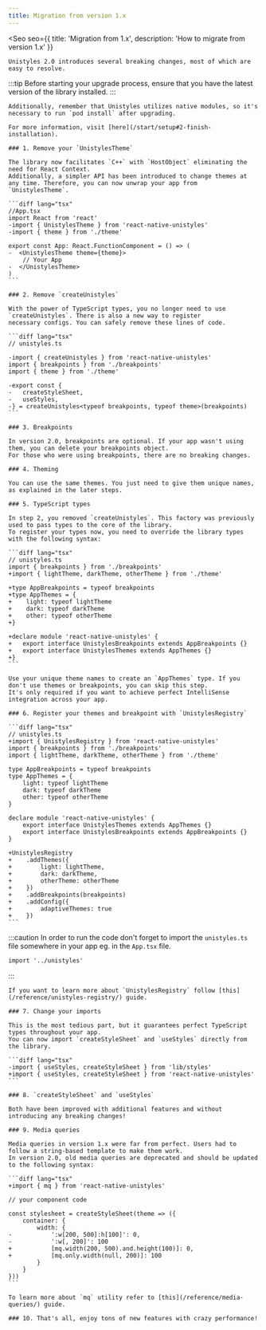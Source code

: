 ```yaml
---
title: Migration from version 1.x
---
```



<Seo
    seo={{
        title: 'Migration from 1.x',
        description: 'How to migrate from version 1.x'
    }}
>

    Unistyles 2.0 introduces several breaking changes, most of which are easy to resolve.

:::tip
    Before starting your upgrade process, ensure that you have the latest version of the library installed.
:::

    Additionally, remember that Unistyles utilizes native modules, so it's necessary to run `pod install` after upgrading.

    For more information, visit [here](/start/setup#2-finish-installation).

    ### 1. Remove your `UnistylesTheme`

    The library now facilitates `C++` with `HostObject` eliminating the need for React Context.
    Additionally, a simpler API has been introduced to change themes at any time. Therefore, you can now unwrap your app from `UnistylesTheme`.

    ```diff lang="tsx"
    //App.tsx
    import React from 'react'
    -import { UnistylesTheme } from 'react-native-unistyles'
    -import { theme } from './theme'

    export const App: React.FunctionComponent = () => (
    -  <UnistylesTheme theme={theme}>
        // Your App
    -  </UnistylesTheme>
    )
    ```

    ### 2. Remove `createUnistyles`

    With the power of TypeScript types, you no longer need to use `createUnistyles`. There is also a new way to register
    necessary configs. You can safely remove these lines of code.

    ```diff lang="tsx"
    // unistyles.ts

    -import { createUnistyles } from 'react-native-unistyles'
    import { breakpoints } from './breakpoints'
    import { theme } from './theme'

    -export const {
    -   createStyleSheet,
    -   useStyles,
    -} = createUnistyles<typeof breakpoints, typeof theme>(breakpoints)
    ```

    ### 3. Breakpoints

    In version 2.0, breakpoints are optional. If your app wasn't using them, you can delete your breakpoints object.
    For those who were using breakpoints, there are no breaking changes.

    ### 4. Theming

    You can use the same themes. You just need to give them unique names, as explained in the later steps.

    ### 5. TypeScript types

    In step 2, you removed `createUnistyles`. This factory was previously used to pass types to the core of the library.
    To register your types now, you need to override the library types with the following syntax:

    ```diff lang="tsx"
    // unistyles.ts
    import { breakpoints } from './breakpoints'
    +import { lightTheme, darkTheme, otherTheme } from './theme'

    +type AppBreakpoints = typeof breakpoints
    +type AppThemes = {
    +    light: typeof lightTheme
    +    dark: typeof darkTheme
    +    other: typeof otherTheme
    +}

    +declare module 'react-native-unistyles' {
    +   export interface UnistylesBreakpoints extends AppBreakpoints {}
    +   export interface UnistylesThemes extends AppThemes {}
    +}
    ```

    Use your unique theme names to create an `AppThemes` type. If you don't use themes or breakpoints, you can skip this step.
    It's only required if you want to achieve perfect IntelliSense integration across your app.

    ### 6. Register your themes and breakpoint with `UnistylesRegistry`

    ```diff lang="tsx"
    // unistyles.ts
    +import { UnistylesRegistry } from 'react-native-unistyles'
    import { breakpoints } from './breakpoints'
    import { lightTheme, darkTheme, otherTheme } from './theme'

    type AppBreakpoints = typeof breakpoints
    type AppThemes = {
        light: typeof lightTheme
        dark: typeof darkTheme
        other: typeof otherTheme
    }

    declare module 'react-native-unistyles' {
        export interface UnistylesThemes extends AppThemes {}
        export interface UnistylesBreakpoints extends AppBreakpoints {}
    }

    +UnistylesRegistry
    +    .addThemes({
    +        light: lightTheme,
    +        dark: darkTheme,
    +        otherTheme: otherTheme
    +    })
    +    .addBreakpoints(breakpoints)
    +    .addConfig({
    +        adaptiveThemes: true
    +    })
    ```

:::caution
  In order to run the code don't forget to import the `unistyles.ts` file somewhere in your app eg. in the `App.tsx` file.

  ```diff lang="ts"
  import '../unistyles'
  ```
:::

    If you want to learn more about `UnistylesRegistry` follow [this](/reference/unistyles-registry/) guide.

    ### 7. Change your imports

    This is the most tedious part, but it guarantees perfect TypeScript types throughout your app.
    You can now import `createStyleSheet` and `useStyles` directly from the library.

    ```diff lang="tsx"
    -import { useStyles, createStyleSheet } from 'lib/styles'
    +import { useStyles, createStyleSheet } from 'react-native-unistyles'
    ```

    ### 8. `createStyleSheet` and `useStyles`

    Both have been improved with additional features and without introducing any breaking changes!

    ### 9. Media queries

    Media queries in version 1.x were far from perfect. Users had to follow a string-based template to make them work.
    In version 2.0, old media queries are deprecated and should be updated to the following syntax:

    ```diff lang="tsx"
    +import { mq } from 'react-native-unistyles'

    // your component code

    const stylesheet = createStyleSheet(theme => ({
        container: {
            width: {
    -           ':w[200, 500]:h[100]': 0,
    -           ':w[, 200]': 100
    +           [mq.width(200, 500).and.height(100)]: 0,
    +           [mq.only.width(null, 200)]: 100
            }
        }
    }))
    ```

    To learn more about `mq` utility refer to [this](/reference/media-queries/) guide.

    ### 10. That's all, enjoy tons of new features with crazy performance!

</Seo>
